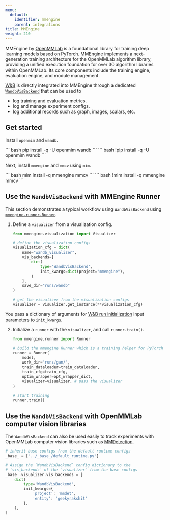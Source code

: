 ```yaml
---
menu:
  default:
    identifier: mmengine
    parent: integrations
title: MMEngine
weight: 210
---
```

MMEngine by [OpenMMLab](https://github.com/open-mmlab) is a foundational library for training deep learning models based on PyTorch. MMEngine implements a next-generation training architecture for the OpenMMLab algorithm library, providing a unified execution foundation for over 30 algorithm libraries within OpenMMLab. Its core components include the training engine, evaluation engine, and module management.

[W&B](https://wandb.ai/site) is directly integrated into MMEngine through a dedicated [`WandbVisBackend`](https://mmengine.readthedocs.io/en/latest/api/generated/mmengine.visualization.WandbVisBackend.html#mmengine.visualization.WandbVisBackend) that can be used to
- log training and evaluation metrics.
- log and manage experiment configs.
- log additional records such as graph, images, scalars, etc.

## Get started

Install `openmim` and `wandb`.

<Tabs>
<Tab title="Command Line">
``` bash
pip install -q -U openmim wandb
```
</Tab>
<Tab title="Notebook">
``` bash
!pip install -q -U openmim wandb
```
</Tab>
</Tabs>

Next, install `mmengine` and `mmcv` using `mim`.

<Tabs>
<Tab title="Command Line">
``` bash
mim install -q mmengine mmcv
```
</Tab>
<Tab title="Notebook">
``` bash
!mim install -q mmengine mmcv
```
</Tab>
</Tabs>

## Use the `WandbVisBackend` with MMEngine Runner

This section demonstrates a typical workflow using `WandbVisBackend` using [`mmengine.runner.Runner`](https://mmengine.readthedocs.io/en/latest/api/generated/mmengine.runner.Runner.html#mmengine.runner.Runner).

1. Define a `visualizer` from a visualization config.

    ```python
    from mmengine.visualization import Visualizer

    # define the visualization configs
    visualization_cfg = dict(
        name="wandb_visualizer",
        vis_backends=[
            dict(
                type='WandbVisBackend',
                init_kwargs=dict(project="mmengine"),
            )
        ],
        save_dir="runs/wandb"
    )

    # get the visualizer from the visualization configs
    visualizer = Visualizer.get_instance(**visualization_cfg)
    ```

    <Note>
You pass a dictionary of arguments for [W&B run initialization](/ref/python/sdk/functions/init) input parameters to `init_kwargs`.
</Note>

2. Initialize a `runner` with the `visualizer`, and call `runner.train()`.

    ```python
    from mmengine.runner import Runner

    # build the mmengine Runner which is a training helper for PyTorch
    runner = Runner(
        model,
        work_dir='runs/gan/',
        train_dataloader=train_dataloader,
        train_cfg=train_cfg,
        optim_wrapper=opt_wrapper_dict,
        visualizer=visualizer, # pass the visualizer
    )

    # start training
    runner.train()
    ```

## Use the `WandbVisBackend` with OpenMMLab computer vision libraries

The `WandbVisBackend` can also be used easily to track experiments with OpenMMLab computer vision libraries such as [MMDetection](https://mmdetection.readthedocs.io/).

```python
# inherit base configs from the default runtime configs
_base_ = ["../_base_/default_runtime.py"]

# Assign the `WandbVisBackend` config dictionary to the
# `vis_backends` of the `visualizer` from the base configs
_base_.visualizer.vis_backends = [
    dict(
        type='WandbVisBackend',
        init_kwargs={
            'project': 'mmdet',
            'entity': 'geekyrakshit'
        },
    ),
]
```